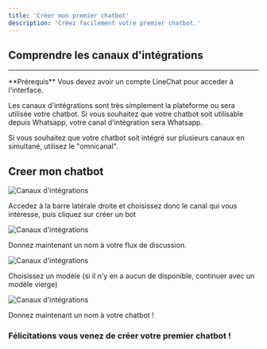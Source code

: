 ```yaml
---
title: 'Créer mon premier chatbot'
description: 'Créez facilement votre premier chatbot.'
---
```

## Comprendre les canaux d'intégrations
---
<Info>
  **Prérequis** Vous devez avoir un compte LineChat pour acceder à l'interface.
</Info>

Les canaux d'intégrations sont très simplement la plateforme ou sera utilisée votre chatbot. Si vous souhaitez que votre chatbot soit utilisable depuis Whatsapp, votre canal d'intégration sera Whatsapp.

Si vous souhaitez que votre chatbot soit intégré sur plusieurs canaux en simultané, utilisez le "omnicanal".

## Creer mon chatbot

<img
  className="block dark:hidden"
  src="/images/interface.png"
  alt="Canaux d'intégrations"
/>

Accedez à la barre latérale droite et choisissez donc le canal qui vous intéresse, puis cliquez sur créer un bot

<img
  className="block dark:hidden"
  src="/images/interface.png"
  alt="Canaux d'intégrations"
/>

Donnez maintenant un nom à votre flux de discussion.

<img
  className="block dark:hidden"
  src="/images/interface.png"
  alt="Canaux d'intégrations"
/>

Choisissez un modèle (si il n'y en a aucun de disponible, continuer avec un modèle vierge)

<img
  className="block dark:hidden"
  src="/images/interface.png"
  alt="Canaux d'intégrations"
/>

Donnez maintenant un nom à votre chatbot ! 

<h3>Félicitations vous venez de créer votre premier chatbot !<h3/>







